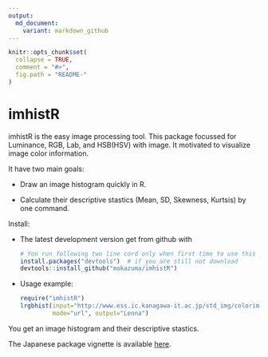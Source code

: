 ```yaml
---
output:
  md_document:
    variant: markdown_github
---
```


<!-- README.md is generated from README.Rmd. Please edit that file -->

```r
knitr::opts_chunk$set(
  collapse = TRUE,
  comment = "#>",
  fig.path = "README-"
)
```

# imhistR

imhistR is the easy image processing tool. This package focussed for Luminance, RGB, Lab, and HSB(HSV) with image. 
It motivated to visualize image color information. 

It have two main goals:

* Draw an image histogram quickly in R.

* Calculate their descriptive stastics (Mean, SD, Skewness, Kurtsis) by one command.

Install:

* The latest development version get from github with

    ```R
    # You run following two line cord only when first time to use this package.
    install.packages("devtools")  # if you are still not download
    devtools::install_github("mokazuma/imhistR")
    ```

* Usage example: 

    ```R
    require("imhistR")
    lrgbhist(input="http://www.ess.ic.kanagawa-it.ac.jp/std_img/colorimage/Lenna.jpg", 
             mode="url", output="Lenna")
    ```

You get an image histogram and their descriptive stastics.

The Japanese package vignette is available [here](http://rpubs.com/mokazuma/imhistR).
